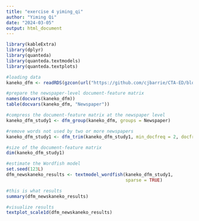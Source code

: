 ```yaml
---
title: "exercise 4 yiming_qi"
author: "Yiming Qi"
date: "2024-03-05"
output: html_document
---
```


```r
library(kableExtra)
library(dplyr)
library(quanteda) 
library(quanteda.textmodels) 
library(quanteda.textplots) 
```

```r
#loading data
kaneko_dfm <- readRDS(gzcon(url("https://github.com/cjbarrie/CTA-ED/blob/main/data/wordscaling/study1_kaneko.rds?raw=true")))
```

```r
#prepare the newspaper-level document-feature matrix
names(docvars(kaneko_dfm))
table(docvars(kaneko_dfm, "Newspaper"))
```

```r
#compress the document-feature matrix at the newspaper level
kaneko_dfm_study1 <- dfm_group(kaneko_dfm, groups = Newspaper)
```

```r
#remove words not used by two or more newspapers
kaneko_dfm_study1 <- dfm_trim(kaneko_dfm_study1, min_docfreq = 2, docfreq_type = "count")
```

```r
#size of the document-feature matrix
dim(kaneko_dfm_study1)
```

```r
#estimate the Wordfish model
set.seed(123L)
dfm_newskaneko_results <- textmodel_wordfish(kaneko_dfm_study1, 
                                             sparse = TRUE)
```

```r
#this is what results
summary(dfm_newskaneko_results)
```

```r
#visualize results
textplot_scale1d(dfm_newskaneko_results)
```